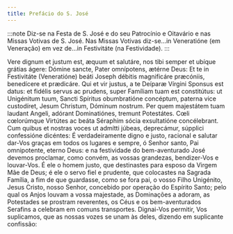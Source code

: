 ```yaml
---
title: Prefácio do S. José
---
```


:::note
Diz-se na Festa de S. José e do seu Patrocínio e Oitavário e nas Missas Votivas de S. José. Nas Missas Votivas diz-se...in Veneratióne (em Veneração) em vez de...in Festivitáte (na Festividade).
:::

<div class="side-by-side not-content">
  <span>
    Vere dignum et justum est, æquum et salutáre, nos tibi semper et ubíque
    grátias ágere: Dómine sancte, Pater omnípotens, ætérne Deus: Et te in
    Festivitáte (Veneratióne) beáti Joseph débitis magnificáre præcóniis,
    benedícere et prædicáre. Qui et vir justus, a te Deíparæ Vírgini Sponsus est
    datus: et fidélis servus ac prudens, super Famíliam tuam est constitútus: ut
    Unigénitum tuum, Sancti Spíritus obumbratióne concéptum, paterna vice
    custodíret, Jesum Christum, Dóminum nostrum. Per quem majestátem tuam
    laudant Angeli, adórant Dominatiónes, tremunt Potestátes. Cœli cœlorúmque
    Virtútes ac beáta Séraphim sócia exsultatióne concélebrant. Cum quibus et
    nostras voces ut admítti júbeas, deprecámur, súpplici confessióne dicéntes:
  </span>
  <span>
    É verdadeiramente digno e justo, racional e salutar dar-Vos graças em todos
    os lugares e sempre, ó Senhor santo, Pai omnipotente, eterno Deus: e na
    festividade do bem-aventurado José devemos proclamar, como convém, as vossas
    grandezas, bendizer-Vos e louvar-Vos. É ele o homem justo, que destinastes
    para esposo da Virgem Mãe de Deus; é ele o servo fiel e prudente, que
    colocastes na Sagrada Família, a fim de que guardasse, como se fora pai, o
    vosso Filho Unigénito, Jesus Cristo, nosso Senhor, concebido por operação do
    Espírito Santo; pelo qual os Anjos louvam a vossa majestade, as Dominações a
    adoram, as Potestades se prostram reverentes, os Céus e os bem-aventurados
    Serafins a celebram em comuns transportes. Dignai-Vos permitir, Vos
    suplicamos, que as nossas vozes se unam às deles, dizendo em suplicante
    confissão:
  </span>
</div>
